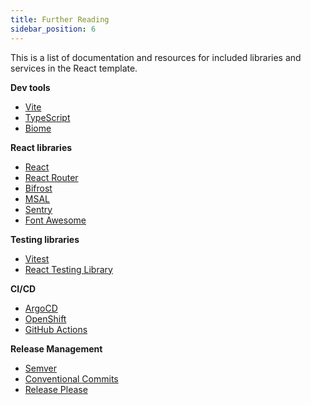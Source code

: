 ```yaml
---
title: Further Reading
sidebar_position: 6
---
```


This is a list of documentation and resources for included libraries and services in the React template.

**Dev tools**

- [Vite](https://vitejs.dev/)
- [TypeScript](https://www.typescriptlang.org/)
- [Biome](https://biomejs.dev/)

**React libraries**

- [React](https://reactjs.org/)
- [React Router](https://reactrouter.com/en/main)
- [Bifrost](https://bifrost.intility.no/)
- [MSAL](https://github.com/AzureAD/microsoft-authentication-library-for-js/blob/dev/lib/msal-react/docs/getting-started.md)
- [Sentry](https://docs.sentry.io/platforms/javascript/guides/react/)
- [Font Awesome](https://fontawesome.com/)

**Testing libraries**

- [Vitest](https://vitest.dev/)
- [React Testing Library](https://testing-library.com/docs/react-testing-library/intro/)

**CI/CD**

- [ArgoCD](https://argo-cd.readthedocs.io/en/stable/)
- [OpenShift](https://www.openshift.com/)
- [GitHub Actions](https://docs.github.com/en/actions)

**Release Management**

- [Semver](https://semver.org/)
- [Conventional Commits](https://www.conventionalcommits.org/en/v1.0.0/)
- [Release Please](https://github.com/googleapis/release-please)
